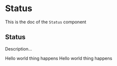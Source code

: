 <!--- Status.stories.mdx --->


<Meta title="Design System/Molecules/Status" component={Status} />

# Status

This is the doc of the `Status` component

## Status

Description...

<Canvas>
  <Story name="base">
    <Stack size={3}>
      <Status variant="success">
        <Text>
          Hello world <Text bold>thing happens</Text>
        </Text>
      </Status>
      <Status variant="secondary">
        <Text>
          Hello world <Text bold>thing happens</Text>
        </Text>
      </Status>
    </Stack>
  </Story>
</Canvas>
